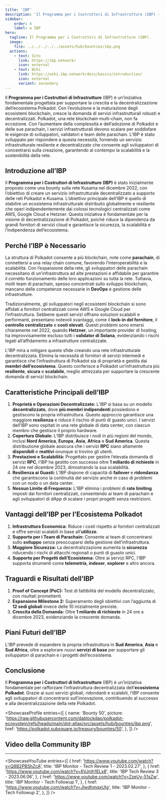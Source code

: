 ```yaml
---
title: 'IBP'
description: 'Il Programma per i Costruttori di Infrastrutture (IBP) - L’iniziativa di infrastruttura decentralizzata di Polkadot'
sidebar:
    order: 4
    label: ✪ IBP
hero:
  tagline: Il Programma per i Costruttori di Infrastrutture (IBP).
  image: 
    file: ../../../../../assets/hub/bounties/ibp.png
  actions:
    - text: Sito
      link: https://ibp.network/
      icon: external
    - text: Wiki
      link: https://wiki.ibp.network/docs/basics/introduction/
      icon: external
      variant: secondary
---
```



Il **Programma per i Costruttori di Infrastrutture** (IBP) è un’iniziativa fondamentale progettata per supportare la crescita e la decentralizzazione dell’ecosistema Polkadot. Con l’evoluzione e la maturazione degli ecosistemi blockchain, cresce la domanda di servizi infrastrutturali robusti e decentralizzati. Polkadot, una rete blockchain multi-chain, non fa eccezione. Con l’aumentare della complessità e dell’adozione di Polkadot e delle sue parachain, i servizi infrastrutturali devono scalare per soddisfare le esigenze di sviluppatori, validatori e team delle parachain. L’IBP è stato sviluppato per rispondere a questa necessità, fornendo un servizio infrastrutturale resiliente e decentralizzato che consente agli sviluppatori di concentrarsi sulla creazione, garantendo al contempo la scalabilità e la sostenibilità della rete.

## Introduzione all’IBP
Il **Programma per i Costruttori di Infrastrutture (IBP)** è stato inizialmente proposto come una bounty sulla rete Kusama nel dicembre 2022, con l’obiettivo di creare un servizio infrastrutturale decentralizzato a supporto delle reti Polkadot e Kusama. L’obiettivo principale dell’IBP è quello di stabilire un ecosistema infrastrutturale distribuito globalmente e resiliente che operi indipendentemente dai colossi tecnologici centralizzati come AWS, Google Cloud e Hetzner. Questa iniziativa è fondamentale per la visione di decentralizzazione di Polkadot, poiché riduce la dipendenza da grandi fornitori di servizi cloud e garantisce la sicurezza, la scalabilità e l’indipendenza dell’ecosistema.

## Perché l’IBP è Necessario
La struttura di Polkadot consente a più blockchain, note come **parachain**, di connettersi a una relay chain comune, favorendo l’interoperabilità e la scalabilità. Con l’espansione della rete, gli sviluppatori delle parachain necessitano di un’infrastruttura ad alte prestazioni e affidabile per garantire il corretto funzionamento delle loro applicazioni su tutta la rete. Tuttavia, molti team di parachain, spesso concentrati sullo sviluppo blockchain, mancano delle competenze necessarie in **DevOps** e gestione delle infrastrutture.

Tradizionalmente, gli sviluppatori negli ecosistemi blockchain si sono affidati a fornitori centralizzati come AWS e Google Cloud per l’infrastruttura. Sebbene questi servizi offrano soluzioni scalabili e performanti, presentano notevoli svantaggi, come il **lock-in del fornitore**, il **controllo centralizzato** e **costi elevati**. Questi problemi sono emersi chiaramente nel 2022, quando **Hetzner**, un importante provider di hosting, ha improvvisamente escluso tutti i **validator di Solana**, evidenziando i rischi legati all’affidamento a infrastrutture centralizzate.

L’IBP mira a mitigare queste sfide creando una rete infrastrutturale decentralizzata. Elimina la necessità di fornitori di servizi intermedi e garantisce che l’infrastruttura di Polkadot sia di proprietà e gestita dai **membri dell’ecosistema**. Questo conferisce a Polkadot un’infrastruttura più **resiliente**, **sicura** e **scalabile**, meglio attrezzata per supportare la crescente domanda di servizi blockchain.

## Caratteristiche Principali dell’IBP
1. **Proprietà e Operazioni Decentralizzate:** L’IBP si basa su un modello **decentralizzato**, dove **più membri indipendenti** possiedono e gestiscono la propria infrastruttura. Questo approccio garantisce una maggiore **resilienza** e riduce il rischio di punti di guasto unici. I servizi dell’IBP sono ospitati in una rete globale di data center, con ciascun membro che gestisce il proprio hardware.
2. **Copertura Globale:** L’IBP distribuisce i nodi in più regioni del mondo, inclusi **Nord America**, **Europa**, **Asia**, **Africa** e **Sud America**. Questa distribuzione globale assicura che i servizi **RPC** siano altamente **disponibili** e **reattivi** ovunque si trovino gli utenti.
3. **Prestazioni e Scalabilità:** Progettato per gestire l’elevata domanda di servizi **RPC**, l’IBP ha gestito con successo oltre **1 miliardo di richieste** in 24 ore nel dicembre 2023, dimostrando la sua scalabilità.
4. **Resilienza ai Guasti:** L’IBP dispone di capacità di **failover** e **ridondanza** che garantiscono la continuità del servizio anche in caso di problemi con un nodo o un data center.
5. **Nessun Limite di Frequenza:** L’IBP elimina i problemi di **rate limiting** imposti dai fornitori centralizzati, consentendo ai team di parachain e agli sviluppatori di dApp di scalare i propri progetti senza restrizioni.

## Vantaggi dell’IBP per l’Ecosistema Polkadot
1. **Infrastruttura Economica:** Riduce i costi rispetto ai fornitori centralizzati e offre servizi scalabili in base all’**utilizzo**.
2. **Supporto per i Team di Parachain:** Consente ai team di concentrarsi sullo **sviluppo** senza preoccuparsi della gestione dell’infrastruttura.
3. **Maggiore Sicurezza:** La decentralizzazione aumenta la **sicurezza** riducendo i rischi di attacchi regionali o punti di guasto unici.
4. **Supporto per Progetti dell’Ecosistema:** Oltre ai servizi RPC, l’IBP supporta strumenti come **telemetria**, **indexer**, **explorer** e altro ancora.

## Traguardi e Risultati dell’IBP
1. **Proof of Concept (PoC):** Test di fattibilità del modello decentralizzato, con risultati promettenti.
2. **Espansione Milestone 2:** Superamento degli obiettivi con l’aggiunta di **12 sedi globali** invece delle 10 inizialmente previste.
3. **Crescita della Domanda:** Oltre **1 miliardo di richieste** in 24 ore a dicembre 2023, evidenziando la crescente domanda.

## Piani Futuri dell’IBP
L’IBP prevede di espandere la propria infrastruttura in **Sud America**, **Asia** e **Sud Africa**, oltre a esplorare nuovi **servizi di base** per supportare gli sviluppatori di parachain e i progetti dell’ecosistema.

## Conclusione
Il **Programma per i Costruttori di Infrastrutture** (IBP) è un’iniziativa fondamentale per rafforzare l’infrastruttura decentralizzata dell’**ecosistema Polkadot**. Grazie ai suoi servizi globali, ridondanti e scalabili, l’IBP consente agli sviluppatori di concentrarsi sull’innovazione, contribuendo al successo e alla decentralizzazione della rete Polkadot.

<ShowcaseProfile
  entries={[
    {
      name: 'Bounty 50',
      picture: 'https://raw.githubusercontent.com/dablockdao/polkadot-ecosystem/refs/heads/main/dot-atlas/src/assets/hub/bounties/ibp.png',
      href: 'https://polkadot.subsquare.io/treasury/bounties/50',
    },
  ]}
/>

## Video della Community IBP
------------
<ShowcaseYouTube
  entries={[
       {
      href: 'https://www.youtube.com/watch?v=Q8B2PBShZcA',
      title: 'IBP Monitor - Tech Review 1 - 2023.02.27',
          },
      {
      href: 'https://www.youtube.com/watch?v=6VJnIh1ELx8',
      title: 'IBP Tech Review 3 - 2023.06.06',
          },
                        {
      href: 'https://www.youtube.com/watch?v=ZzeUy-51sZw',
      title: 'IBP Monitor - Tech Followup 1',
          },
              {
      href: 'https://www.youtube.com/watch?v=JlwdhmqxUIg',
      title: 'IBP Monitor - Tech Followup 2',
          },
  ]} />

